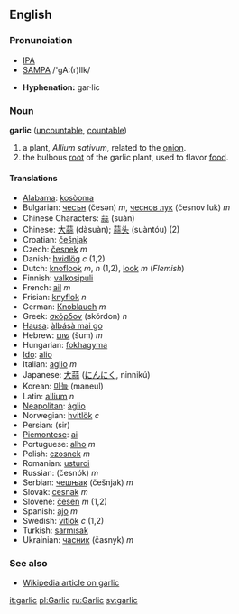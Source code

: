 ==English==
===Pronunciation===
*[[w:IPA|IPA]] {{IPA|/ˈɡɑː(r)lɪk/}}
*[[w:SAMPA|SAMPA]] /'gA:(r)lIk/

*'''Hyphenation:''' gar·lic

===Noun===
'''garlic''' ([[uncountable]], [[countable]])

# a plant, ''Allium sativum'', related to the [[onion]].
# the bulbous [[root]] of the garlic plant, used to flavor [[food]].

====Translations====
*[[Alabama]]: [[kosòoma]]
*Bulgarian: [[чесън]] (česən) ''m'', [[чеснов лук]] (česnov luk) ''m''
*Chinese Characters: [[蒜]] (suàn)
*Chinese: [[大蒜]] (dàsuàn); [[蒜头]] (suàntóu) (2)
*Croatian: [[češnjak]]
*Czech: [[česnek]] ''m''
*Danish: [[hvidlög]] ''c'' (1,2)
*Dutch: [[knoflook]] ''m'', ''n'' (1,2), [[look#Flemish|look]] ''m'' (''Flemish'')
*Finnish: [[valkosipuli]]
*French: [[ail]] ''m''
*Frisian: [[knyflok]] ''n''
*German: [[Knoblauch]] ''m''
*Greek: [[σκόρδον]] (skórdon) ''n''
*[[Hausa]]: [[àlbásà mai go]]
*Hebrew: [[שום]] (šum) ''m''
*Hungarian: [[fokhagyma]]
*[[Ido]]: [[alio]]
*Italian: [[aglio]] ''m''
*Japanese: [[大蒜]] ([[にんにく]], ninnikú)
*Korean: [[마늘]] (maneul)
*Latin: [[allium]] ''n''
*[[Neapolitan]]: [[àglio]]
*Norwegian: [[hvitlök]] ''c''
*Persian: {{FAchar|[[سير]]}} (sir)
*[[Piemontese]]: [[ai]]
*Portuguese: [[alho]] ''m''
*Polish: [[czosnek]] ''m''
*Romanian: [[usturoi]]
*Russian: {{RUchar|[[чеснок]]}} (česnók) ''m''
*Serbian: [[чешњак]] (češnjak) ''m''
*Slovak: [[cesnak]] ''m''
*Slovene: [[česen]] ''m'' (1,2)
*Spanish: [[ajo]] ''m''
*Swedish: [[vitlök]] ''c'' (1,2)
*Turkish: [[sarmısak]]
*Ukrainian: [[часник]] (časnyk) ''m''

===See also===
*[[w:garlic|Wikipedia article on garlic]]

[[it:garlic]]
[[pl:Garlic]]
[[ru:Garlic]]
[[sv:garlic]]